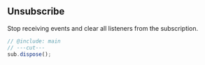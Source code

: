 ## Unsubscribe

Stop receiving events and clear all listeners from the subscription.

```ts twoslash
// @include: main
// ---cut---
sub.dispose();
```